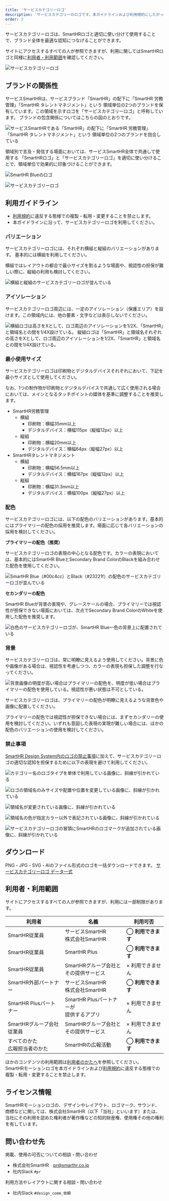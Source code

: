 ```yaml
---
title: 'サービスカテゴリーロゴ'
description: 'サービスカテゴリーのロゴです。本ガイドラインおよび利用規約にしたがって利用してください。'
order: 3
---
```



サービスカテゴリーロゴは、SmartHRロゴと適切に使い分けて使用することで、ブランド全体を最適な認知につなげることができます。

サイトにアクセスするすべての人が参照できますが、利用に関してはSmartHRロゴと同様に[利用者・利用範囲](#h2-2)を確認してください。


![サービスカテゴリーロゴ](./images/service-cartegory-logo_image.png)


## ブランドの関係性

サービスSmartHRは、サービスブランド「SmartHR」の配下に「SmartHR 労務管理」「SmartHR タレントマネジメント」という
領域単位の2つのブランドを保有しています。この領域を示すロゴを「サービスカテゴリーロゴ」と呼称しています。
ブランドの包含関係についてはこちらの図のとおりです。

![サービスSmartHRである「SmartHR」の配下に「SmartHR 労務管理」「SmartHR タレントマネジメント」という 領域単位の2つのブランドを抱合している](./images/service-category-logo_architecture.png)

領域別で言及・発信する場面においては、サービスSmartHR全体で共通して使用する
「SmartHRロゴ」と「サービスカテゴリーロゴ」を適切に使い分けることで、領域単位で効果的に印象づけることができます。


<Grid>
  <ImgWithDesc description="SmartHRロゴ。サービス全体で共通して使用することができます">

  ![SmartHR Blueのロゴ](./images/service-category-logo_SmartHR-logo_image.png)

  </ImgWithDesc>

  <ImgWithDesc description="サービスカテゴリーロゴ。労務管理領域またはタレントマネジメント領域のカテゴリーを示す場面で使用することができます">

  ![サービスカテゴリーロゴ](./images/service-cartegory-logo_image.png)

  </ImgWithDesc>
</Grid>



## 利用ガイドライン

- [利用規約](/terms/)に違反する態様での複製・転用・変更することを禁止します。
- 本ガイドラインに沿って、サービスカテゴリーロゴを利用してください。


### バリエーション
サービスカテゴリーロゴには、それぞれ横組と縦組のバリエーションがあります。
基本的には横組を利用してください。

横組ではレイアウトの都合で最小サイズを割るような場面や、視認性の担保が難しい際に、縦組の利用も検討してください。


<Grid>
  <ImgWithDesc description="それぞれ左が横組、右が縦組のサービスカテゴリーロゴ。基本的には横組の利用を推奨します">

  ![横組と縦組のサービスカテゴリーロゴが並んでいる](./images/service-category-logo_vertical-horizontal.png)

  </ImgWithDesc>
</Grid>


### アイソレーション
サービスカテゴリーロゴ周辺には、一定のアイソレーション（保護エリア）を設けます。この領域内には、他の要素・文字などは表示しないでください。

![横組ロゴは高さをXとして、ロゴ周辺のアイソレーションを1/2X、「SmartHR」と領域名との間を1/4X設けている。
縦組ロゴは「SmartHR」と領域名それぞれの高さをXとして、ロゴ周辺のアイソレーションを1/2X、「SmartHR」と領域名との間を1/4X設けている。](./images/service-category-logo_isolation.png)



### 最小使用サイズ

サービスカテゴリーロゴは印刷物とデジタルデバイスそれぞれにおいて、下記を最小サイズとして使用してください。

なお、1つの制作物が印刷物とデジタルデバイスで共通して広く使用される場合においては、メインとなるタッチポイントの媒体を基準に調整することを推奨します。

- SmartHR労務管理
  - 横組
    - 印刷物：横幅35mm以上
    - デジタルデバイス：横幅115px（縦幅12px）以上
  - 縦組
    - 印刷物：横幅20mm以上
    - デジタルデバイス：横幅64px（縦幅27px）以上
- SmartHRタレントマネジメント
  - 横組
    - 印刷物：横幅56.5mm以上
    - デジタルデバイス：横幅167px（縦幅12px）以上
  - 縦組
    - 印刷物：横幅31.3mm以上
    - デジタルデバイス：横幅100px（縦幅27px）以上


### 配色

サービスカテゴリーロゴには、以下の配色のバリエーションがあります。基本的にはプライマリーの配色の採用を推奨します。場面に応じて各バリエーションの採用を検討してください。



**プライマリーの配色（推奨）**

サービスカテゴリーロゴの表現の中心となる配色です。カラーの表現においては、基本的にはSmartHR BlueとSecondary Brand ColorのBlackを組み合わせた配色を使用してください。


<Grid>
  <ImgWithDesc description="SmartHR Blue（#00c4cc）とBlack（#23221f）の配色のバリエーション。基本的にはこの配色を使用してください。">

  ![SmartHR Blue（#00c4cc）とBlack（#23221f）の配色のサービスカテゴリーロゴが並んでいる](./images/service-category-logo_isolation_primary-color.png)

  </ImgWithDesc>
</Grid>


**セカンダリーの配色**

SmartHR Blueが背景の表現や、グレースケールの場合、プライマリーでは視認性が担保できない場面においては、次点でSecondary Brand ColorのWhiteを使用した配色を推奨します。


<Grid>
  <ImgWithDesc description="全てホワイト（#ffffff）の配色のバリエーション。特にSmartHR Blueが背景の表現のときに利用を推奨します。">

  ![白色のサービスカテゴリーロゴが、SmartHR Blue一色の背景上に配置されている](./images/service-category-logo_isolation_secondary-color.png)

  </ImgWithDesc>
</Grid>



### 背景
サービスカテゴリーロゴは、常に明瞭に見えるよう使用してください。背景に色や画像がある場合は、視認性を考慮しつつ、カラーの表現も担保した調整を行なってください。

![背景画像の明度が高い場合はプライマリーの配色を、明度が低い場合はプライマリーの配色を使用している。視認性が悪い状態は不可としている。](./images/service-category-logo_background.png)

サービスカテゴリーロゴは、プライマリーの配色が明瞭に見えるような背景色や画像に配置してください。

プライマリーの配色では視認性が担保できない場合には、まずセカンダリーの使用を検討してください。いずれも意図した表現の実現が難しい場合には、ほかの配色のバリエーションの使用を検討してください。



### 禁止事項

[SmartHR Design System内のロゴの禁止事項](https://smarthr.design/basics/logos/#h3-5)に加えて、サービスカテゴリーロゴの適切な認知を担保するために以下の表現を避けて利用してください。


<Grid>
  <ImgWithDesc description="カテゴリー名のロゴタイプを単体で利用してはいけない">

  ![カテゴリー名のロゴタイプを単体で利用している画像に、斜線が引かれている](./images/service-category-logo_ng-1.png)

  </ImgWithDesc>

  <ImgWithDesc description="組み合わせのサイズや位置を変更してはいけない">

  ![ロゴの領域名のみサイズや配置や位置を変更している画像に、斜線が引かれている](./images/service-category-logo_ng-2.png)

  </ImgWithDesc>
  
  <ImgWithDesc description="定義されたカテゴリー以外を独断で作成してはいけない">

  ![領域名が変更されている画像に、斜線が引かれている](./images/service-category-logo_ng-3.png)

  </ImgWithDesc>
    
  <ImgWithDesc description="指定カラー以外で表記してはいけない">

  ![領域名の色が指定カラー以外で表記されている画像に、斜線が引かれている](./images/service-category-logo_ng-4.png)

  </ImgWithDesc>
    
  <ImgWithDesc description="ロゴマークを追加してはいけない">

  ![サービスカテゴリーロゴの冒頭にSmartHRのロゴマークが追加されている画像に、斜線が引かれている](./images/service-category-logo_ng-5.png)
  
  </ImgWithDesc>
</Grid>



## ダウンロード

PNG・JPG・SVG・AIのファイル形式のロゴを一括ダウンロードできます。
<a href="/downloads/SmartHR_serivice-category-logo.zip">サービスカテゴリーロゴ データ一式</a>




## 利用者・利用範囲

サイトにアクセスするすべての人が参照できますが、利用には一部制限があります。


  <table>
    <thead>
      <tr>
        <th>利用者</th>
        <th>名義</th>
        <th>利用可否</th>
      </tr>
    </thead>
    <tbody>
      <tr>
        <td>SmartHR従業員</td>
        <td>サービスSmartHR<br/>株式会社SmartHR</td>
        <td><strong>◯ 利用できます</strong></td>
      </tr>
      <tr>
        <td>SmartHR従業員</td>
        <td>SmartHR Plus</td>
        <td><strong>◯ 利用できます</strong></td>
      </tr>
      <tr>
        <td>SmartHR従業員</td>
        <td>SmartHRグループ会社と<br/>その提供サービス</td>
        <td>× 利用できません</td>
      </tr>
      <tr>
        <td>SmartHR外部パートナー</td>
        <td>サービスSmartHR<br/>株式会社SmartHR</td>
        <td><strong>◯ 利用できます</strong></td>
      </tr>
      <tr>
        <td>SmartHR Plusパートナー</td>
        <td>SmartHR Plusパートナーが<br/>提供するアプリ</td>
        <td>× 利用できません</td>
      </tr>
      <tr>
        <td>SmartHRグループ会社<br/>従業員</td>
        <td>SmartHRグループ会社と<br/>その提供サービス</td>
        <td>× 利用できません</td>
      </tr>
      <tr>
        <td>すべてのかた<br/>広報担当者のかた</td>
        <td>SmartHRの広報活動</td>
        <td><strong>◯ 利用できます</strong></td>
      </tr>
    </tbody>
  </table>

ほかのコンテンツの利用範囲は[利用者のかたへ](/introduction/user/)を参照してください。  
SmartHRモーションロゴを本ガイドラインおよび[利用規約](/terms/)に違反する態様での複製・転用・変更することを禁止します。




## ライセンス情報

SmartHRモーションロゴの、デザインやレイアウト、ロゴマーク、サウンド、商標などに関しては、株式会社SmartHR（以下「当社」といいます）または、当社にその利用を認めた権利者が著作権などの知的財産権、使用権その他の権利を有しています。


## 問い合わせ先
掲載、使用の可否についての相談・問い合わせ
- 株式会社SmartHR　pr@smarthr.co.jp
- 社内Slack `#pr`

利用方法やレイアウトに関する相談・問い合わせ
- 社内Slack `#design_comm_依頼`

